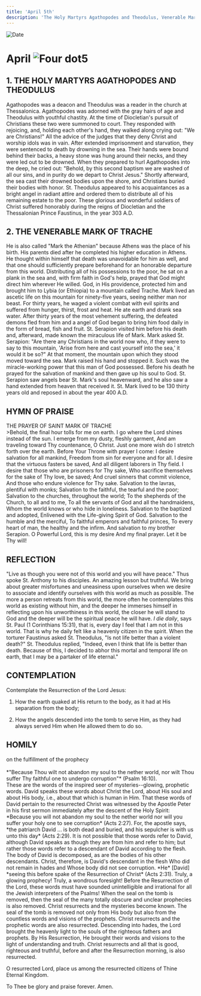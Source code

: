 ```yaml
---
title: 'April 5th'
description: 'The Holy Martyrs Agathopodes and Theodulus, Venerable Mark of Trache'
---
```


<RunningHead />
<Image src="/title-imprint.png" height={68} width={50} alt="Date" className="title-imprint"/>

# <div id="date">April <Image className="four-dot" src="/four-dot.png" height={15} width={15} alt="Four dot" />5</div>

## 1. THE HOLY MARTYRS AGATHOPODES AND THEODULUS

Agathopodes was a deacon and Theodulus was a reader in the church at Thessalonica. Agathopodes was adorned with the gray hairs of age and Theodulus with youthful chastity. At the time of Diocletian's pursuit of Christians these two were summoned to court. They responded with rejoicing, and, holding each other's hand, they walked along crying out: "We are Christians!" All the advice of the judges that they deny Christ and worship idols was in vain. After extended imprisonment and starvation, they were sentenced to death by drowning in the sea. Their hands were bound behind their backs, a heavy stone was hung around their necks, and they were led out to be drowned. When they prepared to hurl Agathopodes into the deep, he cried out: "Behold, by this second baptism we are washed of all our sins, and in purity do we depart to Christ Jesus." Shortly afterward, the sea cast their drowned bodies upon the shore, and Christians buried their bodies with honor. St. Theodulus appeared to his acquaintances as a bright angel in radiant attire and ordered them to distribute all of his remaining estate to the poor. These glorious and wonderful soldiers of Christ suffered honorably during the reigns of Diocletian and the Thessalonian Prince Faustinus, in the year 303 A.D.

## 2. THE VENERABLE MARK OF TRACHE

He is also called "Mark the Athenian" because Athens was the place of his birth. His parents died after he completed his higher education in Athens. He thought within himself that death was unavoidable for him as well, and that one should sufficiently prepare beforehand for an honorable departure from this world. Distributing all of his possessions to the poor, he sat on a plank in the sea and, with firm faith in God's help, prayed that God might direct him wherever He willed. God, in His providence, protected him and brought him to Lybia (or Ethiopia) to a mountain called Trache. Mark lived an ascetic life on this mountain for ninety-five years, seeing neither man nor beast. For thirty years, he waged a violent combat with evil spirits and suffered from hunger, thirst, frost and heat. He ate earth and drank sea water. After thirty years of the most vehement suffering, the defeated demons fled from him and a angel of God began to bring him food daily in the form of bread, fish and fruit. St. Serapion visited him before his death and, afterward, made known the miraculous life of Mark. Mark asked St. Serapion: "Are there any Christians in the world now who, if they were to say to this mountain, 'Arise from here and cast yourself into the sea,' it would it be so?" At that moment, the mountain upon which they stood moved toward the sea. Mark raised his hand and stopped it. Such was the miracle-working power that this man of God possessed. Before his death he prayed for the salvation of mankind and then gave up his soul to God. St. Serapion saw angels bear St. Mark's soul heavenward, and he also saw a hand extended from heaven that received it. St. Mark lived to be 130 thirty years old and reposed in about the year 400 A.D.


## HYMN OF PRAISE
<div style={{textAlign:'center', color:'crimson', fontWeight:'bold'}}>
THE PRAYER OF SAINT MARK OF TRACHE
</div>
>Behold, the final hour tolls for me on earth.  
I go where the Lord shines instead of the sun.  
I emerge from my dusty, fleshly garment,  
And am traveling toward Thy countenance, O Christ.  
Just one more wish do I stretch forth over the earth.  
Before Your Throne with prayer I come:  
I desire salvation for all mankind,  
Freedom from sin for everyone and for all.  
I desire that the virtuous fasters be saved,  
And all diligent laborers in Thy field.  
I desire that those who are prisoners for Thy sake,  
Who sacrifice themselves for the sake of Thy love, be saved;  
And cruel sinners that commit violence,  
And those who endure violence for Thy sake.  
Salvation to the lavras, plentiful with monks;  
Salvation to the faithful, the tearful and the poor;  
Salvation to the churches, throughout the world;  
To the shepherds of the Church, to all and to me,  
To all the servants of God and all the handmaidens,  
Whom the world knows or who hide in loneliness.  
Salvation to the baptized and adopted,  
Enlivened with the Life-giving Spirit of God.  
Salvation to the humble and the merciful,  
To faithful emperors and faithful princes,  
To every heart of man, the healthy and the infirm.  
And salvation to my brother Serapion.  
O Powerful Lord, this is my desire  
And my final prayer. Let it be Thy will!  


## REFLECTION

"Live as though you were not of this world and you will have peace." Thus spoke St. Anthony to his disciples. An amazing lesson but truthful. We bring about greater misfortunes and uneasiness upon ourselves when we desire to associate and identify ourselves with this world as much as possible. The more a person retreats from this world, the more often he contemplates this world as existing without him, and the deeper he immerses himself in reflecting upon his unworthiness in this world, the closer he will stand to God and the deeper will be the spiritual peace he will have. *I die daily*, says St. Paul (1 Corinthians 15:31), that is, every day I feel that I am not in this world. That is why he daily felt like a heavenly citizen in the spirit. When the torturer Faustinus asked St. Theodulus, "Is not life better than a violent death?" St. Theodulus replied, "Indeed, even I think that life is better than death. Because of this, I decided to abhor this mortal and temporal life on earth, that I may be a partaker of life eternal."


## CONTEMPLATION

Contemplate the Resurrection of the Lord Jesus:

1. How the earth quaked at His return to the body, as it had at His separation from the body;

2. How the angels descended into the tomb to serve Him, as they had always served Him when He allowed them to do so.


## HOMILY
<div style={{textAlign:'center', color:'crimson', fontWeight:'bold'}}>
on the fulfillment of the prophecy
</div><br />
<div style={{textAlign:'right'}}>
*"Because Thou wilt not abandon my soul to the nether world, nor wilt Thou suffer Thy faithful one to undergo corruption"* (Psalm 16:10).
</div>
These are the words of the inspired seer of mysteries--glowing, prophetic words. David speaks these words about Christ the Lord, about His soul and about His body, i.e., about that which is human in Him. That these words of David pertain to the resurrected Christ was witnessed by the Apostle Peter in his first sermon immediately after the descent of the Holy Spirit: *Because you will not abandon my soul to the nether world nor will you suffer your holy one to see corruption* (Acts 2:27). For, the apostle says, *the patriarch David ...  is both dead and buried, and his sepulcher is with us unto this day* (Acts 2:29). It is not possible that those words refer to David, although David speaks as though they are from him and refer to him; but rather those words refer to a descendant of David according to the flesh. The body of David is decomposed, as are the bodies of his other descendants. Christ, therefore, is David's descendant in the flesh Who did not remain in hades and Whose body did not see corruption. *He* [David] *seeing this before spake of the Resurrection of Christ* (Acts 2:31). Truly, a glowing prophecy! Truly, a wondrous foresight! Before the Resurrection of the Lord, these words must have sounded unintelligible and irrational for all the Jewish interpreters of the Psalms! When the seal on the tomb is removed, then the seal of the many totally obscure and unclear prophecies is also removed. Christ resurrects and the mysteries become known. The seal of the tomb is removed not only from His body but also from the countless words and visions of the prophets. Christ resurrects and the prophetic words are also resurrected. Descending into hades, the Lord brought the heavenly light to the souls of the righteous fathers and prophets. By His Resurrection, He brought their words and visions to the light of understanding and truth. Christ resurrects and all that is good, righteous and truthful, before and after the Resurrection morning, is also resurrected.

O resurrected Lord, place us among the resurrected citizens of Thine Eternal Kingdom.

To Thee be glory and praise forever. Amen.